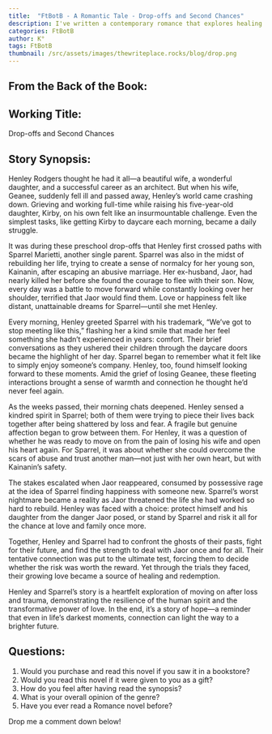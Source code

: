```yaml
---
title:  "FtBotB - A Romantic Tale - Drop-offs and Second Chances"
description: I've written a contemporary romance that explores healing and second chances through the story of two single parents, Henley Rodgers and Sparrel Marietti, who meet during preschool drop-offs. Their paths cross as each deals with profound loss - Henley grieving his wife's death while raising their daughter, and Sparrel rebuilding life with her son after escaping domestic abuse. By weaving together themes of grief, trauma recovery, and the courage to love again, all while facing the very real threat of Sparrel's abusive ex-husband, I aim to create a romance that delves deeper than typical meet-cutes into the complexities of finding love after loss.
categories: FtBotB
author: K°
tags: FtBotB
thumbnail: /src/assets/images/thewriteplace.rocks/blog/drop.png
---
```


<LightboxImage src="/src/assets/images/thewriteplace.rocks/blog/drop.png" alt="" />

## From the Back of the Book:
## Working Title:
Drop-offs and Second Chances
&nbsp;
## Story Synopsis:
Henley Rodgers thought he had it all—a beautiful wife, a wonderful daughter, and a successful career as an architect. But when his wife, Geanee, suddenly fell ill and passed away, Henley’s world came crashing down. Grieving and working full-time while raising his five-year-old daughter, Kirby, on his own felt like an insurmountable challenge. Even the simplest tasks, like getting Kirby to daycare each morning, became a daily struggle.

It was during these preschool drop-offs that Henley first crossed paths with Sparrel Marietti, another single parent. Sparrel was also in the midst of rebuilding her life, trying to create a sense of normalcy for her young son, Kainanin, after escaping an abusive marriage. Her ex-husband, Jaor, had nearly killed her before she found the courage to flee with their son. Now, every day was a battle to move forward while constantly looking over her shoulder, terrified that Jaor would find them. Love or happiness felt like distant, unattainable dreams for Sparrel—until she met Henley.

Every morning, Henley greeted Sparrel with his trademark, “We’ve got to stop meeting like this,” flashing her a kind smile that made her feel something she hadn’t experienced in years: comfort. Their brief conversations as they ushered their children through the daycare doors became the highlight of her day. Sparrel began to remember what it felt like to simply enjoy someone’s company. Henley, too, found himself looking forward to these moments. Amid the grief of losing Geanee, these fleeting interactions brought a sense of warmth and connection he thought he’d never feel again.

As the weeks passed, their morning chats deepened. Henley sensed a kindred spirit in Sparrel; both of them were trying to piece their lives back together after being shattered by loss and fear. A fragile but genuine affection began to grow between them. For Henley, it was a question of whether he was ready to move on from the pain of losing his wife and open his heart again. For Sparrel, it was about whether she could overcome the scars of abuse and trust another man—not just with her own heart, but with Kainanin’s safety.

The stakes escalated when Jaor reappeared, consumed by possessive rage at the idea of Sparrel finding happiness with someone new. Sparrel’s worst nightmare became a reality as Jaor threatened the life she had worked so hard to rebuild. Henley was faced with a choice: protect himself and his daughter from the danger Jaor posed, or stand by Sparrel and risk it all for the chance at love and family once more.

Together, Henley and Sparrel had to confront the ghosts of their pasts, fight for their future, and find the strength to deal with Jaor once and for all. Their tentative connection was put to the ultimate test, forcing them to decide whether the risk was worth the reward. Yet through the trials they faced, their growing love became a source of healing and redemption.

Henley and Sparrel’s story is a heartfelt exploration of moving on after loss and trauma, demonstrating the resilience of the human spirit and the transformative power of love. In the end, it’s a story of hope—a reminder that even in life’s darkest moments, connection can light the way to a brighter future.
&nbsp;
## Questions:
1. Would you purchase and read this novel if you saw it in a bookstore?
2. Would you read this novel if it were given to you as a gift?
3. How do you feel after having read the synopsis?
4. What is your overall opinion of the genre?
5. Have you ever read a Romance novel before?

Drop me a comment down below!


